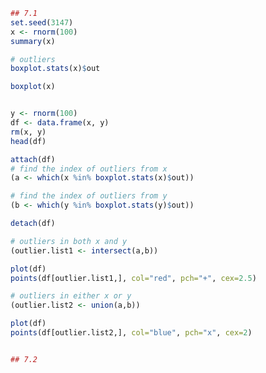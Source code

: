 
```r
## 7.1
set.seed(3147)
x <- rnorm(100)
summary(x)

# outliers
boxplot.stats(x)$out

boxplot(x)


y <- rnorm(100)
df <- data.frame(x, y)
rm(x, y)
head(df)

attach(df)
# find the index of outliers from x
(a <- which(x %in% boxplot.stats(x)$out))

# find the index of outliers from y
(b <- which(y %in% boxplot.stats(y)$out))

detach(df)

# outliers in both x and y
(outlier.list1 <- intersect(a,b))

plot(df)
points(df[outlier.list1,], col="red", pch="+", cex=2.5)

# outliers in either x or y
(outlier.list2 <- union(a,b))

plot(df)
points(df[outlier.list2,], col="blue", pch="x", cex=2)


## 7.2



```


